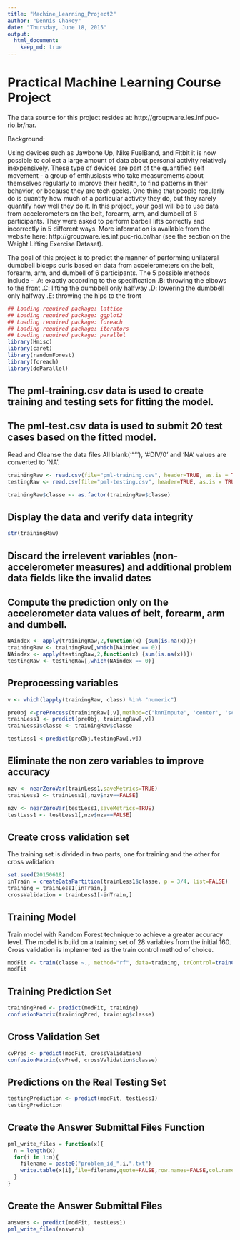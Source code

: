```yaml
---
title: "Machine_Learning_Project2"
author: "Dennis Chakey"
date: "Thursday, June 18, 2015"
output: 
  html_document:
    keep_md: true
---
```



# Practical Machine Learning Course Project
The data source for this project resides at: http://groupware.les.inf.puc-rio.br/har.

Background:

Using devices such as Jawbone Up, Nike FuelBand, and Fitbit it is now possible to collect a large amount of data about personal activity relatively inexpensively. These type of devices are part of the quantified self movement - a group of enthusiasts who take measurements about themselves regularly to improve their health, to find patterns in their behavior, or because they are tech geeks. One thing that people regularly do is quantify how much of a particular activity they do, but they rarely quantify how well they do it. In this project, your goal will be to use data from accelerometers on the belt, forearm, arm, and dumbell of 6 participants. They were asked to perform barbell lifts correctly and incorrectly in 5 different ways. More information is available from the website here: http://groupware.les.inf.puc-rio.br/har (see the section on the Weight Lifting Exercise Dataset). 

The goal of this project is to predict the manner of performing unilateral dumbbell biceps curls based on data from accelerometers on the belt, forearm, arm, and dumbell of 6 participants. The 5 possible methods include -
.A: exactly according to the specification 
.B: throwing the elbows to the front
.C: lifting the dumbbell only halfway 
.D: lowering the dumbbell only halfway
.E: throwing the hips to the front

```r
## Loading required package: lattice
## Loading required package: ggplot2
## Loading required package: foreach
## Loading required package: iterators
## Loading required package: parallel
library(Hmisc)
library(caret)
library(randomForest)
library(foreach)
library(doParallel)
```
## The pml-training.csv data is used to create training and testing sets for fitting the model.
## The pml-test.csv data is used to submit 20 test cases based on the fitted model.

Read and Cleanse the data files
All blank('""'), '#DIV/0' and 'NA' values are converted to 'NA'.

```r
trainingRaw <- read.csv(file="pml-training.csv", header=TRUE, as.is = TRUE, stringsAsFactors = FALSE, sep=',', na.strings=c('NA','','#DIV/0!'))
testingRaw <- read.csv(file="pml-testing.csv", header=TRUE, as.is = TRUE, stringsAsFactors = FALSE, sep=',', na.strings=c('NA','','#DIV/0!'))

trainingRaw$classe <- as.factor(trainingRaw$classe)  
```

## Display the data and verify data integrity

```r
str(trainingRaw)
```

## Discard the irrelevent variables (non-accelerometer measures) and additional problem data fields like the invalid dates
## Compute the prediction only on the accelerometer data values of belt, forearm, arm and dumbell. 

```r
NAindex <- apply(trainingRaw,2,function(x) {sum(is.na(x))}) 
trainingRaw <- trainingRaw[,which(NAindex == 0)]
NAindex <- apply(testingRaw,2,function(x) {sum(is.na(x))}) 
testingRaw <- testingRaw[,which(NAindex == 0)]
```

## Preprocessing variables

```r

v <- which(lapply(trainingRaw, class) %in% "numeric")

preObj <-preProcess(trainingRaw[,v],method=c('knnImpute', 'center', 'scale'))
trainLess1 <- predict(preObj, trainingRaw[,v])
trainLess1$classe <- trainingRaw$classe

testLess1 <-predict(preObj,testingRaw[,v])
```

## Eliminate the non zero variables to improve accuracy

```r
nzv <- nearZeroVar(trainLess1,saveMetrics=TRUE)
trainLess1 <- trainLess1[,nzv$nzv==FALSE]

nzv <- nearZeroVar(testLess1,saveMetrics=TRUE)
testLess1 <- testLess1[,nzv$nzv==FALSE]
```

## Create cross validation set

The training set is divided in two parts, one for training and the other for cross validation

```r
set.seed(20150618)
inTrain = createDataPartition(trainLess1$classe, p = 3/4, list=FALSE)
training = trainLess1[inTrain,]
crossValidation = trainLess1[-inTrain,]
```

## Training Model

Train model with Random Forest technique to achieve a greater accuracy level. The model is build on a training set of 28 variables from the initial 160. Cross validation is implemented as the train control method of choice.

```r
modFit <- train(classe ~., method="rf", data=training, trControl=trainControl(method='cv'), number=5, allowParallel=TRUE )
modFit
```

## Training Prediction Set

```r
trainingPred <- predict(modFit, training)
confusionMatrix(trainingPred, training$classe)
```


## Cross Validation Set

```r
cvPred <- predict(modFit, crossValidation)
confusionMatrix(cvPred, crossValidation$classe)
```

## Predictions on the Real Testing Set

```r
testingPrediction <- predict(modFit, testLess1)
testingPrediction
```

## Create the Answer Submittal Files Function

```r
pml_write_files = function(x){
  n = length(x)
  for(i in 1:n){
    filename = paste0("problem_id_",i,".txt")
    write.table(x[i],file=filename,quote=FALSE,row.names=FALSE,col.names=FALSE)
  }
}
```

## Create the Answer Submittal Files

```r
answers <- predict(modFit, testLess1)
pml_write_files(answers)
```

